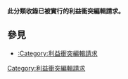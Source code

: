 {{Wikipedia category}}
'''此分類收錄已被實行的利益衝突編輯請求。'''

==參見==
* [[:Category:利益衝突編輯請求|:Category:利益衝突編輯請求]]

[[Category:利益衝突編輯請求|Category:利益衝突編輯請求]]